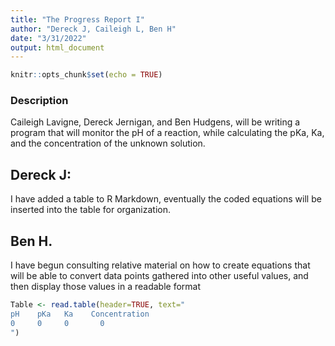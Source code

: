 ```yaml
---
title: "The Progress Report I"
author: "Dereck J, Caileigh L, Ben H"
date: "3/31/2022"
output: html_document
---
```


```r
knitr::opts_chunk$set(echo = TRUE)
```
### Description
Caileigh Lavigne, Dereck Jernigan, and Ben Hudgens, will be writing a program that will monitor the pH of a reaction, while calculating the pKa, Ka, and the concentration of the unknown solution. 

## Dereck J:

I have added a table to R Markdown, eventually the coded equations will be inserted into the table for organization.

## Ben H.

I have begun consulting relative material on how to create equations that will be able to convert data points gathered into other useful values, and then display those values in a readable format


```r
Table <- read.table(header=TRUE, text="
pH    pKa   Ka    Concentration
0     0     0       0
")

```
